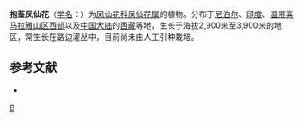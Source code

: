 {{Speciesbox 
| taxon = Impatiens amplexicaulis
| authority = Edgew.
}}
'''抱茎凤仙花'''（[[学名|学名]]：{{lang|la|''Impatiens amplexicaulis''}}）为[[凤仙花科|凤仙花科]][[凤仙花属|凤仙花属]]的植物。分布于[[尼泊尔|尼泊尔]]、[[印度|印度]]、[[温带喜马拉雅山区西部|温带喜马拉雅山区西部]]以及[[中国大陆|中国大陆]]的[[西藏|西藏]]等地，生长于海拔2,900米至3,900米的地区，常生长在路边灌丛中，目前尚未由人工引种栽培。

== 参考文献 ==
<div class="references-small">
* {{cite web| url =http://www.bioinfo.cn/db05/KmzwSpecies.php?action=view&id=1935| title =抱茎凤仙花| work =《中国高等植物数据库全库》| publisher =中国科学院微生物研究所| author =昆明植物研究所| accessdate =2009-02-22| deadurl =yes| archiveurl =https://web.archive.org/web/20160305045747/http://www.bioinfo.cn/db05/KmzwSpecies.php?action=view&id=1935| archivedate =2016-03-05}}
</div>
{{Taxonbar|from=Q11076768}}

[[Category:凤仙花属|B]]
